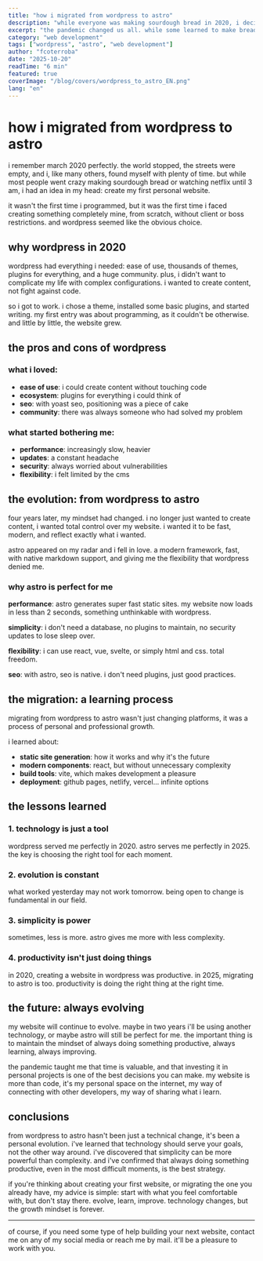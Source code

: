 ```yaml
---
title: "how i migrated from wordpress to astro"
description: "while everyone was making sourdough bread in 2020, i decided to create my first website in wordpress. five years later, here i am migrating to astro. let me tell you why and how."
excerpt: "the pandemic changed us all. while some learned to make bread, others became netflix experts. me, with my mindset of always doing something productive, decided to create my first personal website in wordpress. five years later, here i am migrating to astro. let me tell you the complete story."
category: "web development"
tags: ["wordpress", "astro", "web development"]
author: "fcoterroba"
date: "2025-10-20"
readTime: "6 min"
featured: true
coverImage: "/blog/covers/wordpress_to_astro_EN.png"
lang: "en"
---
```


# how i migrated from wordpress to astro

i remember march 2020 perfectly. the world stopped, the streets were empty, and i, like many others, found myself with plenty of time. but while most people went crazy making sourdough bread or watching netflix until 3 am, i had an idea in my head: create my first personal website.

it wasn't the first time i programmed, but it was the first time i faced creating something completely mine, from scratch, without client or boss restrictions. and wordpress seemed like the obvious choice.

## why wordpress in 2020

wordpress had everything i needed: ease of use, thousands of themes, plugins for everything, and a huge community. plus, i didn't want to complicate my life with complex configurations. i wanted to create content, not fight against code.

so i got to work. i chose a theme, installed some basic plugins, and started writing. my first entry was about programming, as it couldn't be otherwise. and little by little, the website grew.

## the pros and cons of wordpress

### what i loved:
- **ease of use**: i could create content without touching code
- **ecosystem**: plugins for everything i could think of
- **seo**: with yoast seo, positioning was a piece of cake
- **community**: there was always someone who had solved my problem

### what started bothering me:
- **performance**: increasingly slow, heavier
- **updates**: a constant headache
- **security**: always worried about vulnerabilities
- **flexibility**: i felt limited by the cms

## the evolution: from wordpress to astro

four years later, my mindset had changed. i no longer just wanted to create content, i wanted total control over my website. i wanted it to be fast, modern, and reflect exactly what i wanted.

astro appeared on my radar and i fell in love. a modern framework, fast, with native markdown support, and giving me the flexibility that wordpress denied me.

### why astro is perfect for me

**performance**: astro generates super fast static sites. my website now loads in less than 2 seconds, something unthinkable with wordpress.

**simplicity**: i don't need a database, no plugins to maintain, no security updates to lose sleep over.

**flexibility**: i can use react, vue, svelte, or simply html and css. total freedom.

**seo**: with astro, seo is native. i don't need plugins, just good practices.

## the migration: a learning process

migrating from wordpress to astro wasn't just changing platforms, it was a process of personal and professional growth.

i learned about:
- **static site generation**: how it works and why it's the future
- **modern components**: react, but without unnecessary complexity
- **build tools**: vite, which makes development a pleasure
- **deployment**: github pages, netlify, vercel... infinite options

## the lessons learned

### 1. technology is just a tool
wordpress served me perfectly in 2020. astro serves me perfectly in 2025. the key is choosing the right tool for each moment.

### 2. evolution is constant
what worked yesterday may not work tomorrow. being open to change is fundamental in our field.

### 3. simplicity is power
sometimes, less is more. astro gives me more with less complexity.

### 4. productivity isn't just doing things
in 2020, creating a website in wordpress was productive. in 2025, migrating to astro is too. productivity is doing the right thing at the right time.

## the future: always evolving

my website will continue to evolve. maybe in two years i'll be using another technology, or maybe astro will still be perfect for me. the important thing is to maintain the mindset of always doing something productive, always learning, always improving.

the pandemic taught me that time is valuable, and that investing it in personal projects is one of the best decisions you can make. my website is more than code, it's my personal space on the internet, my way of connecting with other developers, my way of sharing what i learn.

## conclusions

from wordpress to astro hasn't been just a technical change, it's been a personal evolution. i've learned that technology should serve your goals, not the other way around. i've discovered that simplicity can be more powerful than complexity. and i've confirmed that always doing something productive, even in the most difficult moments, is the best strategy.

if you're thinking about creating your first website, or migrating the one you already have, my advice is simple: start with what you feel comfortable with, but don't stay there. evolve, learn, improve. technology changes, but the growth mindset is forever.

---

of course, if you need some type of help building your next website, contact me on any of my social media or reach me by mail. it'll be a pleasure to work with you.